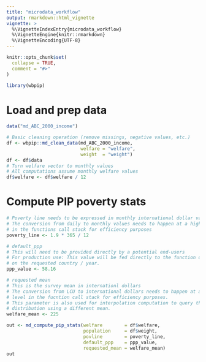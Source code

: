 ```yaml
---
title: "microdata_workflow"
output: rmarkdown::html_vignette
vignette: >
  %\VignetteIndexEntry{microdata_workflow}
  %\VignetteEngine{knitr::rmarkdown}
  %\VignetteEncoding{UTF-8}
---
```


```r
knitr::opts_chunk$set(
  collapse = TRUE,
  comment = "#>"
)
```

```r
library(wbpip)
```

# Load and prep data
```r
data("md_ABC_2000_income")

# Basic cleaning operation (remove missings, negative values, etc.)
df <- wbpip::md_clean_data(md_ABC_2000_income, 
                           welfare = "welfare", 
                           weight  = "weight")
df <- df$data
# Turn welfare vector to monthly values
# All computations assume monthly welfare values
df$welfare <- df$welfare / 12
```

# Compute PIP poverty stats
```r
# Poverty line needs to be expressed in monthly international dollar values
# The conversion from daily to monthly values needs to happen at a higher level
# in the functions call stack for efficiency purposes
poverty_line <- 1.9 * 365 / 12

# default_ppp
# This will need to be provided directly by a potential end-users
# For production use: This value will be fed directly to the function depending 
# on the requested country / year.
ppp_value <- 58.16

# requested mean
# This is the survey mean in internationl dollars
# The conversion from LCU to international dollars needs to happen at a higher 
# level in the fucntion call stack for efficiency purposes.
# This parameter is also used for interpolation computation to query the welfare
# distribution using a different mean.
welfare_mean <- 225

out <- md_compute_pip_stats(welfare        = df$welfare,
                            population     = df$weight,
                            povline        = poverty_line,
                            default_ppp    = ppp_value,
                            requested_mean = welfare_mean)
out
```

